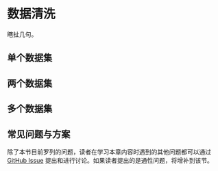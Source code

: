 # 数据清洗 {#clean}

瞎扯几句。

## 单个数据集

## 两个数据集

## 多个数据集

## 常见问题与方案

除了本节目前罗列的问题，读者在学习本章内容时遇到的其他问题都可以通过 [GitHub Issue](https://github.com/ShixiangWang/geek-r-tutorial/issues) 提出和进行讨论。如果读者提出的是通性问题，将增补到该节。